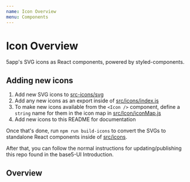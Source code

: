 ```yaml
---
name: Icon Overview
menu: Components
---
```



# Icon Overview

5app's SVG icons as React components, powered by styled-components.

## Adding new icons

1. Add new SVG icons to [src-icons/svg](/src-icons/svg)
2. Add any new icons as an export inside of [src/icons/index.js](src/icons/index.js)
3. To make new icons available from the `<Icon />` component, define a `string` name for them in the icon map in [src/Icon/iconMap.js](src/Icon/iconMap.js)
4. Add new icons to this README for documentation

Once that's done, run `npm run build-icons` to convert the SVGs to standalone React components inside of [src/icons](/src/icons).

After that, you can follow the normal instructions for updating/publishing this repo found in the base5-UI Introduction.

## Overview

<Playground>
	<Icon name="arrow" />
	<Icon name="asset" />
	<Icon name="asset-audio" />
	<Icon name="asset-default" />
	<Icon name="asset-diagram" />
	<Icon name="asset-ebook" />
	<Icon name="asset-folder" />
	<Icon name="asset-fluidbook" />
	<Icon name="asset-image" />
	<Icon name="asset-infographic" />
	<Icon name="asset-link" />
	<Icon name="asset-pdf" />
	<Icon name="asset-podcast" />
	<Icon name="asset-presentation" />
	<Icon name="asset-quiz" />
	<Icon name="asset-spreadsheet" />
	<Icon name="asset-text" />
	<Icon name="asset-video" />
	<Icon name="box" />
	<Icon name="calendar" />
	<Icon name="captions" />
	<Icon name="chat" />
	<Icon name="chevron" />
	<Icon name="collection" />
	<Icon name="dislike" />
	<Icon name="disk" />
	<Icon name="dot" />
	<Icon name="download" />
	<Icon name="dropbox" />
	<Icon name="edit" />
	<Icon name="ellipsis" />
	<Icon name="external" />
	<Icon name="eye-closed" />
	<Icon name="eye-open" />
	<Icon name="favourite" />
	<Icon name="flag" />
	<Icon name="fullscreen" />
	<Icon name="fullscreen-exit" />
	<Icon name="globe" />
	<Icon name="hierarchy" />
	<Icon name="home" />
	<Icon name="info" />
	<Icon name="like" />
	<Icon name="link" />
	<Icon name="logout" />
	<Icon name="megaphone" />
	<Icon name="menu" />
	<Icon name="minus" />
	<Icon name="nav-left" />
	<Icon name="nav-right" />
	<Icon name="nav-up" />
	<Icon name="nav-down" />
	<Icon name="offline" />
	<Icon name="ok" />
	<Icon name="pause" />
	<Icon name="pin" />
	<Icon name="play" />
	<Icon name="playlist" />
	<Icon name="plus" />
	<Icon name="search" />
	<Icon name="send" />
	<Icon name="settings" />
	<Icon name="share" />
	<Icon name="sidebar-close" />
	<Icon name="sidebar-open" />
	<Icon name="spinnerdot" />
	<Icon name="star" />
	<Icon name="tag" />
	<Icon name="team" />
	<Icon name="time" />
	<Icon name="tools" />
	<Icon name="trending" />
	<Icon name="undo" />
	<Icon name="unpin" />
	<Icon name="upload" />
	<Icon name="user" />
	<Icon name="x" />
</Playground>
